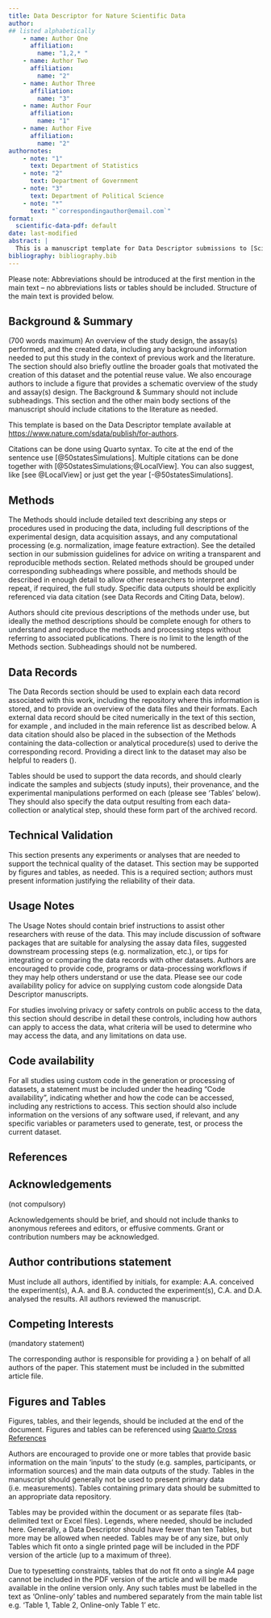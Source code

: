 ```yaml
---
title: Data Descriptor for Nature Scientific Data
author: 
## listed alphabetically
    - name: Author One
      affiliation: 
        name: "1,2,* "
    - name: Author Two
      affiliation: 
        name: "2"
    - name: Author Three
      affiliation: 
        name: "3"
    - name: Author Four
      affiliation: 
        name: "1"
    - name: Author Five
      affiliation: 
        name: "2"
authornotes:
    - note: "1"
      text: Department of Statistics
    - note: "2"
      text: Department of Government
    - note: "3"
      text: Department of Political Science
    - note: "*"
      text: "`correspondingauthor@email.com`"
format:
  scientific-data-pdf: default
date: last-modified
abstract: |
  This is a manuscript template for Data Descriptor submissions to [Scientific Data](http://www.nature.com/scientificdata). The abstract must be no longer than 170 words, and should succinctly describe the study, the assay(s) performed, the resulting data, and the reuse potential, but should not make any claims regarding new scientific findings. No references are allowed in this section. 
bibliography: bibliography.bib
---
```


Please note: Abbreviations should be introduced at the first mention in the main text – no abbreviations lists or tables should be included. Structure of the main text is provided below.

## Background & Summary {.unnumbered}

(700 words maximum) An overview of the study design, the assay(s) performed, and the created data, including any background information needed to put this study in the context of previous work and the literature. The section should also briefly outline the broader goals that motivated the creation of this dataset and the potential reuse value. We also encourage authors to include a figure that provides a schematic overview of the study and assay(s) design. The Background \& Summary should not include subheadings. This section and the other main body sections of the manuscript should include citations to the literature as needed. 

This template is based on the Data Descriptor template available at <https://www.nature.com/sdata/publish/for-authors>. 

Citations can be done using Quarto syntax. To cite at the end of the sentence use [@50statesSimulations]. Multiple citations can be done together with [@50statesSimulations;@LocalView]. You can also suggest, like [see @LocalView] or just get the year [-@50statesSimulations].

## Methods {.unnumbered}

The Methods should include detailed text describing any steps or procedures used in producing the data, including full descriptions of the experimental design, data acquisition assays, and any computational processing (e.g. normalization, image feature extraction). See the detailed section in our submission guidelines for advice on writing a transparent and reproducible methods section. Related methods should be grouped under corresponding subheadings where possible, and methods should be described in enough detail to allow other researchers to interpret and repeat, if required, the full study. Specific data outputs should be explicitly referenced via data citation (see Data Records and Citing Data, below).

Authors should cite previous descriptions of the methods under use, but ideally the method descriptions should be complete enough for others to understand and reproduce the methods and processing steps without referring to associated publications. There is no limit to the length of the Methods section. Subheadings should not be numbered.

## Data Records {.unnumbered}

The Data Records section should be used to explain each data record associated with this work, including the repository where this information is stored, and to provide an overview of the data files and their formats. Each external data record should be cited numerically in the text of this section, for example \cite{Hao:gidmaps:2014}, and included in the main reference list as described below. A data citation should also be placed in the subsection of the Methods containing the data-collection or analytical procedure(s) used to derive the corresponding record. Providing a direct link to the dataset may also be helpful to readers (\hyperlink{https://doi.org/10.6084/m9.figshare.853801}{https://doi.org/10.6084/m9.figshare.853801}).

Tables should be used to support the data records, and should clearly indicate the samples and subjects (study inputs), their provenance, and the experimental manipulations performed on each (please see 'Tables' below). They should also specify the data output resulting from each data-collection or analytical step, should these form part of the archived record.

## Technical Validation {.unnumbered}

This section presents any experiments or analyses that are needed to support the technical quality of the dataset. This section may be supported by figures and tables, as needed. This is a required section; authors must present information justifying the reliability of their data.

## Usage Notes {.unnumbered}

The Usage Notes should contain brief instructions to assist other researchers with reuse of the data. This may include discussion of software packages that are suitable for analysing the assay data files, suggested downstream processing steps (e.g. normalization, etc.), or tips for integrating or comparing the data records with other datasets. Authors are encouraged to provide code, programs or data-processing workflows if they may help others understand or use the data. Please see our code availability policy for advice on supplying custom code alongside Data Descriptor manuscripts.

For studies involving privacy or safety controls on public access to the data, this section should describe in detail these controls, including how authors can apply to access the data, what criteria will be used to determine who may access the data, and any limitations on data use. 

## Code availability {.unnumbered}

For all studies using custom code in the generation or processing of datasets, a statement must be included under the heading "Code availability", indicating whether and how the code can be accessed, including any restrictions to access. This section should also include information on the versions of any software used, if relevant, and any specific variables or parameters used to generate, test, or process the current dataset. 


## References

::: {#refs}
:::

## Acknowledgements {.unnumbered}

(not compulsory)

Acknowledgements should be brief, and should not include thanks to anonymous referees and editors, or effusive comments. Grant or contribution numbers may be acknowledged.

## Author contributions statement {.unnumbered}

Must include all authors, identified by initials, for example:
A.A. conceived the experiment(s), A.A. and B.A. conducted the experiment(s), C.A. and D.A. analysed the results. All authors reviewed the manuscript. 

## Competing Interests {.unnumbered}

(mandatory statement)

The corresponding author is responsible for providing a \href{https://www.nature.com/sdata/policies/editorial-and-publishing-policies##competing}{competing interests statement} on behalf of all authors of the paper. This statement must be included in the submitted article file. 

## Figures and Tables  {.unnumbered}

Figures, tables, and their legends, should be included at the end of the document. Figures and tables can be referenced using [Quarto Cross References](https://quarto.org/docs/authoring/cross-references.html)

Authors are encouraged to provide one or more tables that provide basic information on the main ‘inputs’ to the study (e.g. samples, participants, or information sources) and the main data outputs of the study. Tables in the manuscript should generally not be used to present primary data (i.e. measurements). Tables containing primary data should be submitted to an appropriate data repository.

Tables may be provided within the \LaTeX{} document or as separate files (tab-delimited text or Excel files). Legends, where needed, should be included here. Generally, a Data Descriptor should have fewer than ten Tables, but more may be allowed when needed. Tables may be of any size, but only Tables which fit onto a single printed page will be included in the PDF version of the article (up to a maximum of three). 

Due to typesetting constraints, tables that do not fit onto a single A4 page cannot be included in the PDF version of the article and will be made available in the online version only. Any such tables must be labelled in the text as ‘Online-only’ tables and numbered separately from the main table list e.g. ‘Table 1, Table 2, Online-only Table 1’ etc.

